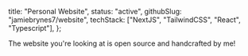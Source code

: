  title: "Personal Website",
  status: "active",
  githubSlug: "jamiebrynes7/website",
  techStack: ["NextJS", "TailwindCSS", "React", "Typescript"],
};

The website you're looking at is open source and handcrafted by me!

<!--more-->
